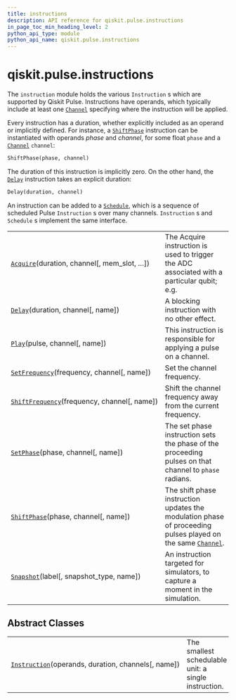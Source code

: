 ```yaml
---
title: instructions
description: API reference for qiskit.pulse.instructions
in_page_toc_min_heading_level: 2
python_api_type: module
python_api_name: qiskit.pulse.instructions
---
```


<span id="module-qiskit.pulse.instructions" />

<span id="qiskit-pulse-instructions" />

# qiskit.pulse.instructions

The `instruction` module holds the various `Instruction` s which are supported by Qiskit Pulse. Instructions have operands, which typically include at least one [`Channel`](qiskit.pulse.channels#qiskit.pulse.channels.Channel "qiskit.pulse.channels.Channel") specifying where the instruction will be applied.

Every instruction has a duration, whether explicitly included as an operand or implicitly defined. For instance, a [`ShiftPhase`](qiskit.pulse.instructions.ShiftPhase "qiskit.pulse.instructions.ShiftPhase") instruction can be instantiated with operands *phase* and *channel*, for some float `phase` and a [`Channel`](qiskit.pulse.channels#qiskit.pulse.channels.Channel "qiskit.pulse.channels.Channel") `channel`:

```python
ShiftPhase(phase, channel)
```

The duration of this instruction is implicitly zero. On the other hand, the [`Delay`](qiskit.pulse.instructions.Delay "qiskit.pulse.instructions.Delay") instruction takes an explicit duration:

```python
Delay(duration, channel)
```

An instruction can be added to a [`Schedule`](qiskit.pulse.Schedule "qiskit.pulse.Schedule"), which is a sequence of scheduled Pulse `Instruction` s over many channels. `Instruction` s and `Schedule` s implement the same interface.

|                                                                                                                                      |                                                                                                                                                                                                    |
| ------------------------------------------------------------------------------------------------------------------------------------ | -------------------------------------------------------------------------------------------------------------------------------------------------------------------------------------------------- |
| [`Acquire`](qiskit.pulse.instructions.Acquire "qiskit.pulse.instructions.Acquire")(duration, channel\[, mem\_slot, …])               | The Acquire instruction is used to trigger the ADC associated with a particular qubit; e.g.                                                                                                        |
| [`Delay`](qiskit.pulse.instructions.Delay "qiskit.pulse.instructions.Delay")(duration, channel\[, name])                             | A blocking instruction with no other effect.                                                                                                                                                       |
| [`Play`](qiskit.pulse.instructions.Play "qiskit.pulse.instructions.Play")(pulse, channel\[, name])                                   | This instruction is responsible for applying a pulse on a channel.                                                                                                                                 |
| [`SetFrequency`](qiskit.pulse.instructions.SetFrequency "qiskit.pulse.instructions.SetFrequency")(frequency, channel\[, name])       | Set the channel frequency.                                                                                                                                                                         |
| [`ShiftFrequency`](qiskit.pulse.instructions.ShiftFrequency "qiskit.pulse.instructions.ShiftFrequency")(frequency, channel\[, name]) | Shift the channel frequency away from the current frequency.                                                                                                                                       |
| [`SetPhase`](qiskit.pulse.instructions.SetPhase "qiskit.pulse.instructions.SetPhase")(phase, channel\[, name])                       | The set phase instruction sets the phase of the proceeding pulses on that channel to `phase` radians.                                                                                              |
| [`ShiftPhase`](qiskit.pulse.instructions.ShiftPhase "qiskit.pulse.instructions.ShiftPhase")(phase, channel\[, name])                 | The shift phase instruction updates the modulation phase of proceeding pulses played on the same [`Channel`](qiskit.pulse.channels#qiskit.pulse.channels.Channel "qiskit.pulse.channels.Channel"). |
| [`Snapshot`](qiskit.pulse.instructions.Snapshot "qiskit.pulse.instructions.Snapshot")(label\[, snapshot\_type, name])                | An instruction targeted for simulators, to capture a moment in the simulation.                                                                                                                     |

## Abstract Classes

|                                                                                                                                       |                                                      |
| ------------------------------------------------------------------------------------------------------------------------------------- | ---------------------------------------------------- |
| [`Instruction`](qiskit.pulse.instructions.Instruction "qiskit.pulse.instructions.Instruction")(operands, duration, channels\[, name]) | The smallest schedulable unit: a single instruction. |

